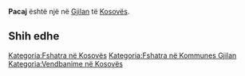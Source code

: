 {{Fshat në 
 | Emri                = Pacaj
 | EmriAlt                = 
 | NAME_SHORT_FORM=      
 | NAME_GENERIC=      
 | NAME_SORT_NAME_RO=      PACAJ
 | FULL_NAME_RO = Pacaj
 | FULL_NAME_ND_RO=Pacaj
 | SORT_NAME_RG=PACAJ
 | FULL_NAME_RG=Pacaj
 | FULL_NAME_ND_RG=Pacaj
 | SRP_NAME_SHORT_FORM=      
 | SRP_NAME_GENERIC=      
 | SRP_NAME_SORT_NAME_RO=      
 | SRP_FULL_NAME_RO = 
 | SRP_FULL_NAME_ND_RO=
 | SRP_SORT_NAME_RG=
 | SRP_FULL_NAME_RG=
 | SRP_FULL_NAME_ND_RG=
 | Emri (Rasa dhanore) = 
 | Figura              = 
 | Shteti              = Kosovo
 | Komuna              = Gjilan
 | Kodi postar         = 
 | Sipërfaqja          = 

 | Popullsia           = 

 | Regj. i popullsisë  = 
 | Dend. e popullsisë  = 
 | Faqja zyrtare       = 
 <!--- Koordinatat ----> 
 | Gjerësia            = 42.444722
 | Gjatësia            = 20.32
 | Lartësia            = 
}}
'''Pacaj''' është një [[]] në [[Gjilan]] të [[Kosovës]].

<!-- == Gjeografia == -->
<!-- == Historia == -->
<!-- == Demografia == -->
== Shih edhe ==
{{Komuna Gjilan}}
{{Kosovo-Administrata-Cung}}

[[Kategoria:Fshatra në Kosovës]]
[[Kategoria:Fshatra në Kommunes Gjilan]]
[[Kategoria:Vendbanime në Kosovës]]